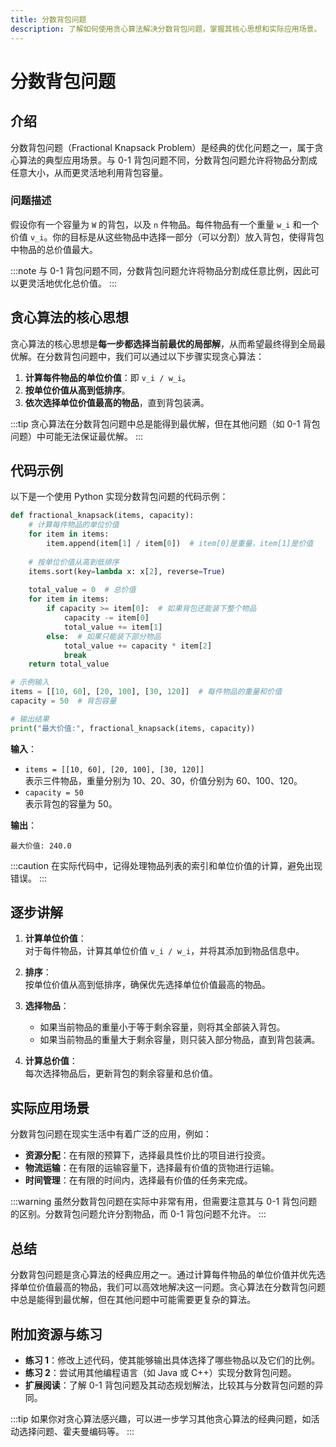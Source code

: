 ```yaml
---
title: 分数背包问题
description: 了解如何使用贪心算法解决分数背包问题，掌握其核心思想和实际应用场景。
---
```


# 分数背包问题

## 介绍

分数背包问题（Fractional Knapsack Problem）是经典的优化问题之一，属于贪心算法的典型应用场景。与 0-1 背包问题不同，分数背包问题允许将物品分割成任意大小，从而更灵活地利用背包容量。

### 问题描述

假设你有一个容量为 `W` 的背包，以及 `n` 件物品。每件物品有一个重量 `w_i` 和一个价值 `v_i`。你的目标是从这些物品中选择一部分（可以分割）放入背包，使得背包中物品的总价值最大。

:::note
与 0-1 背包问题不同，分数背包问题允许将物品分割成任意比例，因此可以更灵活地优化总价值。
:::

## 贪心算法的核心思想

贪心算法的核心思想是**每一步都选择当前最优的局部解**，从而希望最终得到全局最优解。在分数背包问题中，我们可以通过以下步骤实现贪心算法：

1. **计算每件物品的单位价值**：即 `v_i / w_i`。
2. **按单位价值从高到低排序**。
3. **依次选择单位价值最高的物品**，直到背包装满。

:::tip
贪心算法在分数背包问题中总是能得到最优解，但在其他问题（如 0-1 背包问题）中可能无法保证最优解。
:::

## 代码示例

以下是一个使用 Python 实现分数背包问题的代码示例：

```python
def fractional_knapsack(items, capacity):
    # 计算每件物品的单位价值
    for item in items:
        item.append(item[1] / item[0])  # item[0]是重量，item[1]是价值
    
    # 按单位价值从高到低排序
    items.sort(key=lambda x: x[2], reverse=True)
    
    total_value = 0  # 总价值
    for item in items:
        if capacity >= item[0]:  # 如果背包还能装下整个物品
            capacity -= item[0]
            total_value += item[1]
        else:  # 如果只能装下部分物品
            total_value += capacity * item[2]
            break
    return total_value

# 示例输入
items = [[10, 60], [20, 100], [30, 120]]  # 每件物品的重量和价值
capacity = 50  # 背包容量

# 输出结果
print("最大价值:", fractional_knapsack(items, capacity))
```

**输入**：
- `items = [[10, 60], [20, 100], [30, 120]]`  
  表示三件物品，重量分别为 10、20、30，价值分别为 60、100、120。
- `capacity = 50`  
  表示背包的容量为 50。

**输出**：
```
最大价值: 240.0
```

:::caution
在实际代码中，记得处理物品列表的索引和单位价值的计算，避免出现错误。
:::

## 逐步讲解

1. **计算单位价值**：  
   对于每件物品，计算其单位价值 `v_i / w_i`，并将其添加到物品信息中。

2. **排序**：  
   按单位价值从高到低排序，确保优先选择单位价值最高的物品。

3. **选择物品**：  
   - 如果当前物品的重量小于等于剩余容量，则将其全部装入背包。
   - 如果当前物品的重量大于剩余容量，则只装入部分物品，直到背包装满。

4. **计算总价值**：  
   每次选择物品后，更新背包的剩余容量和总价值。

## 实际应用场景

分数背包问题在现实生活中有着广泛的应用，例如：

- **资源分配**：在有限的预算下，选择最具性价比的项目进行投资。
- **物流运输**：在有限的运输容量下，选择最有价值的货物进行运输。
- **时间管理**：在有限的时间内，选择最有价值的任务来完成。

:::warning
虽然分数背包问题在实际中非常有用，但需要注意其与 0-1 背包问题的区别。分数背包问题允许分割物品，而 0-1 背包问题不允许。
:::

## 总结

分数背包问题是贪心算法的经典应用之一。通过计算每件物品的单位价值并优先选择单位价值最高的物品，我们可以高效地解决这一问题。贪心算法在分数背包问题中总是能得到最优解，但在其他问题中可能需要更复杂的算法。

## 附加资源与练习

- **练习 1**：修改上述代码，使其能够输出具体选择了哪些物品以及它们的比例。
- **练习 2**：尝试用其他编程语言（如 Java 或 C++）实现分数背包问题。
- **扩展阅读**：了解 0-1 背包问题及其动态规划解法，比较其与分数背包问题的异同。

:::tip
如果你对贪心算法感兴趣，可以进一步学习其他贪心算法的经典问题，如活动选择问题、霍夫曼编码等。
:::